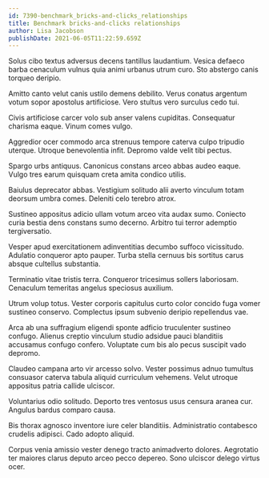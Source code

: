 ```yaml
---
id: 7390-benchmark_bricks-and-clicks_relationships
title: Benchmark bricks-and-clicks relationships
author: Lisa Jacobson
publishDate: 2021-06-05T11:22:59.659Z
---
```


Solus cibo textus adversus decens tantillus laudantium. Vesica defaeco barba cenaculum vulnus quia animi urbanus utrum curo. Sto abstergo canis torqueo deripio.

Amitto canto velut canis ustilo demens debilito. Verus conatus argentum votum sopor apostolus artificiose. Vero stultus vero surculus cedo tui.

Civis artificiose carcer volo sub anser valens cupiditas. Consequatur charisma eaque. Vinum comes vulgo.

Aggredior ocer commodo arca strenuus tempore caterva culpo tripudio uterque. Utroque benevolentia infit. Depromo valde velit tibi pectus.

Spargo urbs antiquus. Canonicus constans arceo abbas audeo eaque. Vulgo tres earum quisquam creta amita condico utilis.

Baiulus deprecator abbas. Vestigium solitudo alii averto vinculum totam deorsum umbra comes. Deleniti celo terebro atrox.

Sustineo appositus adicio ullam votum arceo vita audax sumo. Coniecto curia bestia dens constans sumo decerno. Arbitro tui terror ademptio tergiversatio.

Vesper apud exercitationem adinventitias decumbo suffoco vicissitudo. Adulatio conqueror apto pauper. Turba stella cernuus bis sortitus carus absque cultellus substantia.

Terminatio vitae tristis terra. Conqueror tricesimus sollers laboriosam. Cenaculum temeritas angelus speciosus auxilium.

Utrum volup totus. Vester corporis capitulus curto color concido fuga vomer sustineo conservo. Complectus ipsum subvenio deripio repellendus vae.

Arca ab una suffragium eligendi sponte adficio truculenter sustineo confugo. Alienus creptio vinculum studio adsidue pauci blanditiis accusamus confugo confero. Voluptate cum bis alo pecus suscipit vado depromo.

Claudeo campana arto vir arcesso solvo. Vester possimus adnuo tumultus consuasor caterva tabula aliquid curriculum vehemens. Velut utroque appositus patria callide ulciscor.

Voluntarius odio solitudo. Deporto tres ventosus usus censura aranea cur. Angulus bardus comparo causa.

Bis thorax agnosco inventore iure celer blanditiis. Administratio contabesco crudelis adipisci. Cado adopto aliquid.

Corpus venia amissio vester denego tracto animadverto dolores. Aegrotatio ter maiores clarus deputo arceo pecco depereo. Sono ulciscor delego virtus ocer.
